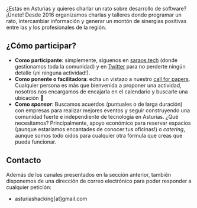 

¿Estás en Asturias y quieres charlar un rato sobre desarrollo de software? ¡Únete! Desde 2016 organizamos charlas y
talleres donde programar un rato, intercambiar información y generar un montón de sinergias positivas entre las y los
profesionales de la región.

## ¿Cómo participar?

- **Como participante**: simplemente, síguenos en [saraos.tech][saraos] (donde gestionamos toda la comunidad) y en
  [Twitter][twitter] para no perderte ningún detalle (¡ni ninguna actividad!).
- **Como ponente o facilitadora**: echa un vistazo a nuestro [call for papers][c4p]. Cualquier persona es más que
  bienvenida a proponer una actividad, nosotros nos encargamos de encajarla en el calendario y buscarle una ubicación 🙂
- **Como _sponsor_**: Buscamos acuerdos (puntuales o de larga duración) con empresas para realizar mejores eventos y
  seguir construyendo una comunidad fuerte e independiente de tecnología en Asturias. ¿Qué necesitamos? Principalmente,
  apoyo económico para reservar espacios (¡aunque estaríamos encantades de conocer tus oficinas!) o _catering_, aunque
  somos todo oídos para cualquier otra fórmula que creas que pueda funcionar.

## Contacto

Además de los canales presentados en la sección anterior, también disponemos de una dirección de correo electrónico para
poder responder a cualquier petición:

- asturiashacking[at]gmail.com

[saraos]: https://saraos.tech/@asturiashacking
[twitter]: https://twitter.com/asturiashacking
[c4p]: https://saraos.tech/@asturiashacking/cfp

